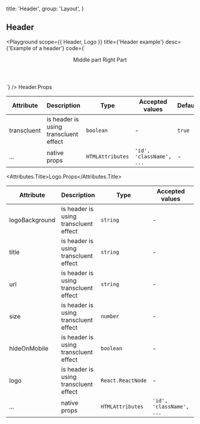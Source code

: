 
  title: 'Header',
  group: 'Layout',
}

## Header

<Playground
  scope={{ Header, Logo }}
  title={'Header example'}
  desc={'Example of a header'}
  code={`
  <Header transcluent={false}>
    <Header.Left>
      <Logo logoBackground={'#fff'} title='Logo'>
      </Logo>
    </Header.Left>
    <Header.Center>
      Middle part
    </Header.Center>
    <Header.Right><span>Right</span></Header.Right>
    <Header.Right><span>Part</span></Header.Right>
  </Header>
  `}
/>

<Attributes edit="/pages/components/header.mdx">
<Attributes.Title>Header.Props</Attributes.Title>

| Attribute   | Description                           | Type             | Accepted values          | Default |
| ----------- | ------------------------------------- | ---------------- | ------------------------ | ------- |
| transcluent | is header is using transcluent effect | `boolean`        | -                        | `true`  |
| ...         | native props                          | `HTMLAttributes` | `'id', 'className', ...` | -       |

<Attributes.Title>Logo.Props</Attributes.Title>

| Attribute      | Description                           | Type              | Accepted values          | Default |
| -------------- | ------------------------------------- | ----------------- | ------------------------ | ------- |
| logoBackground | is header is using transcluent effect | `string`          | -                        | -       |
| title          | is header is using transcluent effect | `string`          | -                        | -       |
| url            | is header is using transcluent effect | `string`          | -                        | `/`     |
| size           | is header is using transcluent effect | `number`          | -                        | `30`    |
| hideOnMobile   | is header is using transcluent effect | `boolean`         | -                        | `true`  |
| logo           | is header is using transcluent effect | `React.ReactNode` | -                        | -       |
| ...            | native props                          | `HTMLAttributes`  | `'id', 'className', ...` | -       |

</Attributes>
